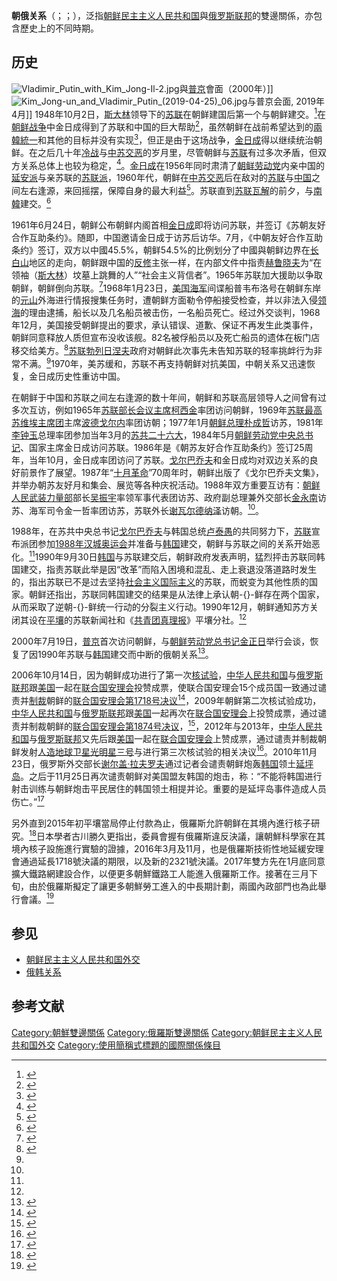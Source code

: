 {{noteTA
|G1=Korea
|T=zh-cn:朝俄关系;zh-tw:北韓與俄羅斯關係;zh-sg:俄朝关系;
|1=zh-cn:朝俄关系;zh-tw:北韓與俄羅斯關係;zh-sg:俄朝关系;
|2=zh-tw:布里茲涅夫; zh-cn:勃列日涅夫; zh-hk:布里茲尼夫;
}}

{{Infobox bilateral relations|朝鲜－俄罗斯|North Korea|Russia|filetype=svg|mission1=[[朝鲜駐俄罗斯大使館|朝鲜駐俄罗斯大使館]]|mission2={{link-ru|俄罗斯駐朝鲜大使館|Посольство России в КНДР}}}}

'''朝俄关系'''（{{lang-ru|Российско-северокорейские отношения}}；{{kor|名=北|k=조선민주주의인민공화국-로씨야 관계|hanja=朝鮮民主主義人民共和國-로씨야 關係}}；{{kor|名=南|k=북한-러시아 관계|hanja=北韓-러시아 關係}}），泛指[[朝鲜民主主义人民共和国|朝鲜民主主义人民共和国]]與[[俄罗斯联邦|俄罗斯联邦]]的雙邊關係，亦包含歷史上的不同時期。

==历史==
{{Infobox bilateral relations|朝鲜－苏联|North Korea|Soviet Union|map=North Korea Soviet Union locator.png}}
[[File:Vladimir_Putin_with_Kim_Jong-Il-2.jpg|thumb]]與[[普京|普京]]會面（2000年）]]
[[File:Kim_Jong-un_and_Vladimir_Putin_(2019-04-25)_06.jpg|thumb]]与普京会面, 2019年4月]]
1948年10月2日，[[斯大林|斯大林]]领导下的[[苏联|苏联]]在朝鲜建国后第一个与朝鲜建交。<ref name="#1">{{Cite web |url=http://world.huanqiu.com/roll/2010-06/872783.html |title=环球网：朝苏（俄）关系大事记 |accessdate=2020-11-30 |archive-date=2013-10-17 |archive-url=https://web.archive.org/web/20131017112147/http://world.huanqiu.com/roll/2010-06/872783.html |dead-url=no }}</ref>在[[朝鲜战争|朝鲜战争]]中金日成得到了苏联和中国的巨大帮助<ref>{{Cite web |url=http://www.huaxia.com/thjq/zzhg/zzhgwz/2010/07/1976319.html |title=米格走廊:苏联空军秘密参加朝鲜战争 |accessdate=2020-11-30 |archive-date=2013-05-20 |archive-url=https://web.archive.org/web/20130520130848/http://huaxia.com/thjq/zzhg/zzhgwz/2010/07/1976319.html |dead-url=no }}</ref>，虽然朝鲜在战前希望达到的[[兩韓統一|兩韓統一]]和其他的目标并没有实现<ref>{{Cite web |url=http://bbs.yutian.gov.cn/thread-219947-1-1.html |title=美国解密档案：1951年中苏朝三国曾计划派200万大军解放日本 |accessdate=2020-11-30 |archive-date=2015-04-02 |archive-url=https://web.archive.org/web/20150402144650/http://bbs.yutian.gov.cn/thread-219947-1-1.html |dead-url=yes }}</ref>，但正是由于这场战争，[[金日成|金日成]]得以继续统治朝鲜。在之后几十年[[冷战|冷战]]与[[中苏交恶|中苏交恶]]的岁月里，尽管朝鲜与[[苏联|苏联]]有过多次矛盾，但双方关系总体上也较为稳定，<ref name="#2">{{Cite web |url=http://video.sina.com.cn/v/b/47592216-1616027890.html |title=日本NHK电视台纪录片《北朝鲜》 |accessdate=2020-11-30 |archive-date=2016-03-04 |archive-url=https://web.archive.org/web/20160304104853/http://video.sina.com.cn/v/b/47592216-1616027890.html |dead-url=no }}</ref>。[[金日成|金日成]]在1956年同时肃清了[[朝鲜劳动党|朝鲜劳动党]]内亲中国的[[延安派|延安派]]与亲苏联的[[苏联派|苏联派]]，1960年代，朝鲜在[[中苏交恶|中苏交恶]]后在敌对的[[苏联|苏联]]与[[中国|中国]]之间左右逢源，来回摇摆，保障自身的最大利益<ref>{{Cite web |url=http://news.ifeng.com/history/gundong/detail_2012_05/21/14688135_0.shtml |title=凤凰网：中朝关系60年来多次面临重大考验 |accessdate=2020-11-30 |archive-date=2013-05-14 |archive-url=https://web.archive.org/web/20130514185017/http://news.ifeng.com/history/gundong/detail_2012_05/21/14688135_0.shtml |dead-url=no }}</ref>。苏联直到[[苏联瓦解|苏联瓦解]]的前夕，与[[南韓|南韓]]建交。<ref name="#3">{{Cite web |url=http://junshi.xilu.com/2010/0107/news_161_55541_2.html |title=朝鲜人民军史上最大的叛徒——李相朝大将 |accessdate=2020-11-30 |archive-date=2013-10-17 |archive-url=https://web.archive.org/web/20131017065743/http://junshi.xilu.com/2010/0107/news_161_55541_2.html |dead-url=yes }}</ref>

1961年6月24日，朝鲜公布朝鲜内阁首相[[金日成|金日成]]即将访问苏联，并签订《苏朝友好合作互助条约》。随即，中国邀请金日成于访苏后访华。7月，《中朝友好合作互助条约》签订，双方以中國45.5%，朝鲜54.5%的比例划分了中國與朝鲜边界在[[长白山|长白山]]地区的走向，朝鲜跟中国的[[蘇修|反修]]主张一样，在内部文件中指责[[赫鲁晓夫|赫鲁晓夫]]为“在领袖（[[斯大林|斯大林]]）坟墓上跳舞的人”“社会主义背信者”。1965年苏联加大援助以争取朝鲜，朝鲜倒向苏联。<ref>{{Cite web |url=http://news.sina.com.cn/c/sd/2010-12-24/123421700769.shtml |title=新浪网：中朝关系六十年梳理 |accessdate=2020-11-30 |archive-date=2014-12-13 |archive-url=https://web.archive.org/web/20141213030029/http://news.sina.com.cn/c/sd/2010-12-24/123421700769.shtml |dead-url=no }}</ref>1968年1月23日，[[美国海军|美国海军]]间谍船普韦布洛号在朝鲜东岸的[[元山|元山]]外海进行情报搜集任务时，遭朝鲜方面勒令停船接受检查，并以非法入侵[[领海|领海]]的理由逮捕，船长以及几名船员被击伤，一名船员死亡。经过外交谈判，1968年12月，美国接受朝鲜提出的要求，承认错误、道歉、保证不再发生此类事件，朝鲜同意释放人质但宣布没收该舰。82名被俘船员以及死亡船员的遗体在板门店移交给美方。<ref>{{Cite web |url=http://military.china.com/zh_cn/history4/news3/11078476/20100329/15874069.html |title=1968年朝鲜扣留美国间谍船：普韦布洛号事件 |accessdate=2020-11-30 |archive-date=2013-10-17 |archive-url=https://web.archive.org/web/20131017081421/http://military.china.com/zh_cn/history4/news3/11078476/20100329/15874069.html |dead-url=no }}</ref>[[苏联|苏联]][[勃列日涅夫|勃列日涅夫]]政府对朝鲜此次事先未告知苏联的轻率挑衅行为非常不满。<ref name="#2"/>1970年，美苏缓和，苏联不再支持朝鲜对抗美国，中朝关系又迅速恢复，金日成历史性重访中国。

在朝鲜于中国和苏联之间左右逢源的数十年间，朝鲜和苏联高层领导人之间曾有过多次互访，例如1965年[[苏联部长会议主席|苏联部长会议主席]][[柯西金|柯西金]]率团访问朝鲜，1969年[[苏联最高苏维埃主席团|苏联最高苏维埃主席团]]主席[[波德戈尔内|波德戈尔内]]率团访朝；1977年1月[[朝鲜总理|朝鲜总理]][[朴成哲|朴成哲]]访苏，1981年[[李钟玉|李钟玉]]总理率团参加当年3月的[[苏共二十六大|苏共二十六大]]，1984年5月[[朝鲜劳动党|朝鲜劳动党]][[朝鲜劳动党总书记|中央总书记]]、国家主席金日成访问苏联。1986年是《朝苏友好合作互助条约》签订25周年，当年10月，金日成率团访问了苏联。[[戈尔巴乔夫|戈尔巴乔夫]]和金日成均对双边关系的良好前景作了展望。1987年“[[十月革命|十月革命]]”70周年时，朝鲜出版了《戈尔巴乔夫文集》，并举办朝苏友好月和集会、展览等各种庆祝活动。1988年双方重要互访有：[[朝鲜人民武装力量部|朝鲜人民武装力量部]]部长[[吴振宇|吴振宇]]率领军事代表团访苏、政府副总理兼外交部长[[金永南|金永南]]访苏、海军司令金一哲率团访苏，苏联外长[[谢瓦尔德纳泽|谢瓦尔德纳泽]]访朝。<ref name="#1"/>。

1988年，在苏共中央总书记[[戈尔巴乔夫|戈尔巴乔夫]]与韩国总统[[卢泰愚|卢泰愚]]的共同努力下，[[苏联|苏联]]宣布派团参加[[1988年汉城奥运会|1988年汉城奥运会]]并准备与[[韩国|韩国]]建交，朝鲜与苏联之间的关系开始恶化。<ref name="#3"/>1990年9月30日[[韩国|韩国]]与苏联建交后，朝鲜政府发表声明，猛烈抨击苏联同韩国建交，指责苏联此举是因“改革”而陷入困境和混乱、走上衰退没落道路时发生的，指出苏联已不是过去坚持[[社会主义|社会主义]][[国际主义|国际主义]]的苏联，而蜕变为其他性质的国家。朝鲜还指出，苏联同韩国建交的结果是从法律上承认朝-{}-鲜存在两个国家，从而采取了逆朝-{}-鲜统一行动的分裂主义行动。1990年12月，朝鲜通知苏方关闭其设在[[平壤|平壤]]的苏联新闻社和《[[共青团真理报|共青团真理报]]》平壤分社。<ref name="#1"/>

2000年7月19日，[[普京|普京]]首次访问朝鲜，与[[朝鲜劳动党总书记|朝鲜劳动党总书记]][[金正日|金正日]]举行会谈，恢复了因1990年苏联与[[韩国|韩国]]建交而中断的俄朝关系<ref>{{Cite web |url=http://www.people.com.cn/GB/channel2/17/20000719/151098.html |title=人民网：普京开始访问朝鲜 |accessdate=2020-11-30 |archive-date=2015-09-24 |archive-url=https://web.archive.org/web/20150924112730/http://www.people.com.cn/GB/channel2/17/20000719/151098.html |dead-url=no }}</ref>。

2006年10月14日，因为朝鲜成功进行了第一次[[核试验|核试验]]，[[中华人民共和国|中华人民共和国]]与[[俄罗斯联邦|俄罗斯联邦]]跟[[美国|美国]]一起在[[联合国安理会|联合国安理会]]投赞成票，使联合国安理会15个成员国一致通过谴责并[[制裁|制裁]]朝鲜的[[联合国安理会第1718号决议|联合国安理会第1718号决议]]<ref>{{Cite web |url=http://news.sohu.com/20061016/n245807880.shtml |title=搜狐网：联合国制裁朝鲜 |accessdate=2020-11-30 |archive-date=2014-02-02 |archive-url=https://web.archive.org/web/20140202132906/http://news.sohu.com/20061016/n245807880.shtml |dead-url=no }}</ref>，2009年朝鲜第二次核试验成功，[[中华人民共和国|中华人民共和国]]与[[俄罗斯联邦|俄罗斯联邦]]跟[[美国|美国]]一起再次在[[联合国安理会|联合国安理会]]上投赞成票，通过谴责并制裁朝鲜的[[联合国安理会第1874号决议|联合国安理会第1874号决议]]，<ref>{{Cite web |url=http://www.caijing.com.cn/2010-04-01/110407990.html |title=财经网：俄罗斯执行联合国制裁朝鲜决议 |accessdate=2020-11-30 |archive-date=2013-11-16 |archive-url=https://web.archive.org/web/20131116075303/http://www.caijing.com.cn/2010-04-01/110407990.html |dead-url=no }}</ref>，2012年与2013年，[[中华人民共和国|中华人民共和国]]与[[俄罗斯联邦|俄罗斯联邦]]又先后跟[[美国|美国]]一起在[[联合国安理会|联合国安理会]]上赞成票，通过谴责并制裁朝鲜发射[[人造地球卫星|人造地球卫星]][[光明星三号|光明星三号]]与进行第三次核试验的相关决议<ref>{{Cite web |url=http://news.sina.com.cn/w/sd/2013-01-23/103126103020.shtml |title=新浪网：联合国安理会曾两次通过决议制裁朝鲜 |accessdate=2020-11-30 |archive-date=2013-01-26 |archive-url=https://web.archive.org/web/20130126192622/http://news.sina.com.cn/w/sd/2013-01-23/103126103020.shtml |dead-url=no }}</ref>。2010年11月23日，俄罗斯外交部长[[谢尔盖·拉夫罗夫|谢尔盖·拉夫罗夫]]通过记者会谴责朝鲜炮轰[[韩国|韩国]]领土[[延坪岛|延坪岛]]。之后于11月25日再次谴责朝鲜对美国盟友韩国的炮击，称：“不能将韩国进行射击训练与朝鲜炮击平民居住的韩国领土相提并论。重要的是延坪岛事件造成人员伤亡。”<ref>{{Cite web |url=http://chinese.yonhapnews.co.kr/n_international/2010/12/14/8000000000ACK20101214000100881.HTML |title=韩联社：俄罗斯再次谴责朝鲜炮击延坪岛 |accessdate=2020-11-30 |archive-date=2014-02-02 |archive-url=https://web.archive.org/web/20140202103557/http://chinese.yonhapnews.co.kr/n_international/2010/12/14/8000000000ACK20101214000100881.HTML |dead-url=no }}</ref>

另外直到2015年初平壤當局停止付款為止，俄羅斯允許朝鲜在其境內進行核子研究。<ref>{{Cite web |url = http://www.upi.com/Top_News/World-News/2016/10/03/Report-Russia-allowed-North-Korea-nuclear-scientists-to-conduct-research/6581475546563/ |title = Report: Russia allowed North Korea nuclear scientists to conduct research |author = Elizabeth Shim |date = 2016年10月3日 |publisher = UPI |language = en |accessdate = 2017年6月22日 |quote = The North Korean nuclear scientists were allowed to engage in their research in Russia until early 2015 when Pyongyang stopped paying an annual membership fee to the Russian government. |archive-date = 2020年11月8日 |archive-url = https://web.archive.org/web/20201108122321/https://www.upi.com/Top_News/World-News/2016/10/03/Report-Russia-allowed-North-Korea-nuclear-scientists-to-conduct-research/6581475546563/ |dead-url = no }}</ref>日本學者古川勝久更指出，委員會握有俄羅斯違反決議，讓朝鮮科學家在其境內核子設施進行實驗的證據，2016年3月及11月，也是俄羅斯技術性地延緩安理會通過延長1718號決議的期限，以及新的2321號決議。2017年雙方先在1月底同意擴大鐵路網建設合作，以便更多朝鮮鐵路工人能進入俄羅斯工作。接著在三月下旬，由於俄羅斯擬定了讓更多朝鮮勞工進入的中長期計劃，兩國內政部門也為此舉行會議。<ref>{{Cite web |url = https://global.udn.com/global_vision/story/8663/2401197 |title = 斯拉夫人站在圖們江上：普丁的韓半島野望 |author = 王俊評 |date = 2017年4月13日 |publisher = 轉角國際 |language = 中文 |accessdate = 2017年6月22日 |archive-date = 2020年3月16日 |archive-url = https://web.archive.org/web/20200316122054/https://global.udn.com/global_vision/story/8663/2401197 |dead-url = no }}</ref>

==参见==
* [[朝鲜民主主义人民共和国外交|朝鲜民主主义人民共和国外交]]
* [[俄韩关系|俄韩关系]]
==参考文献==
{{reflist}}

{{朝鮮民主主义人民共和国外交}}
{{俄羅斯外交}}
[[Category:朝鮮雙邊關係|Category:朝鮮雙邊關係]] 
[[Category:俄羅斯雙邊關係|Category:俄羅斯雙邊關係]] 
 
[[Category:朝鲜民主主义人民共和国外交|Category:朝鲜民主主义人民共和国外交]]
[[Category:使用簡稱式標題的國際關係條目|Category:使用簡稱式標題的國際關係條目]]